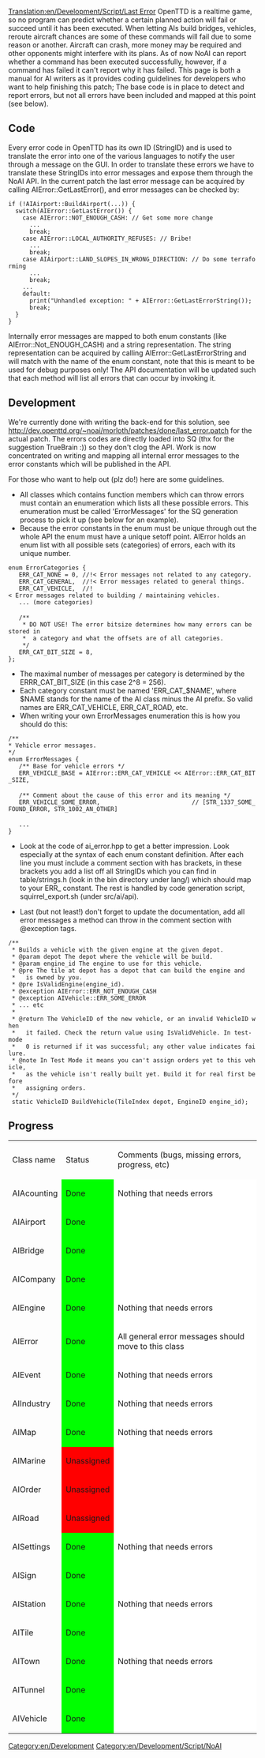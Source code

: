 [[Translation:en/Development/Script/Last Error]]
OpenTTD is a realtime game, so no program can predict whether a certain planned action will fail or succeed until it has been executed. When letting AIs build bridges, vehicles, reroute aircraft chances are some of these commands will fail due to some reason or another. Aircraft can crash, more money may be required and other opponents might interfere with its plans. As of now NoAI can report whether a command has been executed successfully, however, if a command has failed it can't report why it has failed. This page is both a manual for AI writers as it provides coding guidelines for developers who want to help finishing this patch; The base code is in place to detect and report errors, but not all errors have been included and mapped at this point (see below).

== Code ==
Every error code in OpenTTD has its own ID (StringID) and is used to translate the error into one of the various languages to notify the user through a message on the GUI. In order to translate these errors we have to translate these StringIDs into error messages and expose them through the NoAI API. In the current patch the last error message can be acquired by calling AIError::GetLastError(), and error messages can be checked by:

 if (!AIAirport::BuildAirport(...)) {
   switch(AIError::GetLastError()) {
     case AIError::NOT_ENOUGH_CASH: // Get some more change
       ...
       break;
     case AIError::LOCAL_AUTHORITY_REFUSES: // Bribe!
       ...
       break;
     case AIAirport::LAND_SLOPES_IN_WRONG_DIRECTION: // Do some terraforming
       ...
       break;
     ...
     default:
       print("Unhandled exception: " + AIError::GetLastErrorString());
       break;
   }
 }

Internally error messages are mapped to both enum constants (like AIError::Not_ENOUGH_CASH) and a string representation. The string representation can be acquired by calling AIError::GetLastErrorString and will match with the name of the enum constant, note that this is meant to be used for debug purposes only! The API documentation will be updated such that each method will list all errors that can occur by invoking it.

== Development ==
We're currently done with writing the back-end for this solution, see http://dev.openttd.org/~noai/morloth/patches/done/last_error.patch for the actual patch. The errors codes are directly loaded into SQ (thx for the suggestion TrueBrain :)) so they don't clog the API. Work is now concentrated on writing and mapping all internal error messages to the error constants which will be published in the API.

For those who want to help out (plz do!) here are some guidelines.

* All classes which contains function members which can throw errors must contain an enumeration which lists all these possible errors. This enumeration must be called 'ErrorMessages' for the SQ generation process to pick it up (see below for an example).
* Because the error constants in the enum must be unique through out the whole API the enum must have a unique setoff point. AIError holds an enum list with all possible sets (categories) of errors, each with its unique number.

 enum ErrorCategories {
    ERR_CAT_NONE = 0, //!< Error messages not related to any category.
    ERR_CAT_GENERAL,  //!< Error messages related to general things.
    ERR_CAT_VEHICLE,  //!< Error messages related to building / maintaining vehicles.
    ... (more categories)
 
    /**
     * DO NOT USE! The error bitsize determines how many errors can be stored in
     *  a category and what the offsets are of all categories.
     */
    ERR_CAT_BIT_SIZE = 8,
 };

* The maximal number of messages per category is determined by the ERRR_CAT_BIT_SIZE (in this case 2^8 = 256).
* Each category constant must be named 'ERR_CAT_$NAME', where $NAME stands for the name of the AI class minus the AI prefix. So valid names are ERR_CAT_VEHICLE, ERR_CAT_ROAD, etc.
* When writing your own ErrorMessages enumeration this is how you should do this:

 /**
 * Vehicle error messages.
 */
 enum ErrorMessages {
    /** Base for vehicle errors */
    ERR_VEHICLE_BASE = AIError::ERR_CAT_VEHICLE << AIError::ERR_CAT_BIT_SIZE,
 
    /** Comment about the cause of this error and its meaning */
    ERR_VEHICLE_SOME_ERROR,                          // [STR_1337_SOME_FOUND_ERROR, STR_1002_AN_OTHER]
 
    ...
 }

* Look at the code of ai_error.hpp to get a better impression. Look especially at the syntax of each enum constant definition. After each line you must include a comment section with has brackets, in these brackets you add a list off all StringIDs which you can find in table/strings.h (look in the bin directory under lang/) which should map to your ERR_ constant. The rest is handled by code generation script, squirrel_export.sh (under src/ai/api).

* Last (but not least!) don't forget to update the documentation, add all error messages a method can throw in the comment section with @exception tags.

 /**
  * Builds a vehicle with the given engine at the given depot.
  * @param depot The depot where the vehicle will be build.
  * @param engine_id The engine to use for this vehicle.
  * @pre The tile at depot has a depot that can build the engine and
  *   is owned by you.           
  * @pre IsValidEngine(engine_id).
  * @exception AIError::ERR_NOT_ENOUGH_CASH
  * @exception AIVehicle::ERR_SOME_ERROR
  * ... etc
  *
  * @return The VehicleID of the new vehicle, or an invalid VehicleID when
  *   it failed. Check the return value using IsValidVehicle. In test-mode
  *   0 is returned if it was successful; any other value indicates failure.
  * @note In Test Mode it means you can't assign orders yet to this vehicle,
  *   as the vehicle isn't really built yet. Build it for real first before
  *   assigning orders.
  */
  static VehicleID BuildVehicle(TileIndex depot, EngineID engine_id);

== Progress ==
{|
| Class name
| Status
| Comments (bugs, missing errors, progress, etc)
|-
| AIAcounting 
| style="background:#00ff00;" | Done
| style="background:#ffffff;" | Nothing that needs errors
|-
| AIAirport 
| style="background:#00ff00;" | Done
| style="background:#ffffff;" | 
|-
| AIBridge 
| style="background:#00ff00;" | Done
| style="background:#ffffff;" | 
|-
| AICompany
| style="background:#00ff00;" | Done
| style="background:#ffffff;" | 
|-
| AIEngine
| style="background:#00ff00;" | Done
| style="background:#ffffff;" | Nothing that needs errors
|-
| AIError
| style="background:#00ff00;" | Done
| style="background:#ffffff;" | All general error messages should move to this class
|-
| AIEvent
| style="background:#00ff00;" | Done
| style="background:#ffffff;" | Nothing that needs errors
|-
| AIIndustry
| style="background:#00ff00;" | Done
| style="background:#ffffff;" | Nothing that needs errors
|-
| AIMap
| style="background:#00ff00;" | Done
| style="background:#ffffff;" | Nothing that needs errors
|-
| AIMarine
| style="background:#ff0000;" | Unassigned
| style="background:#ffffff;" | 
|-
| AIOrder
| style="background:#ff0000;" | Unassigned
| style="background:#ffffff;" | 
|-
| AIRoad
| style="background:#ff0000;" | Unassigned
| style="background:#ffffff;" | 
|-
| AISettings
| style="background:#00ff00;" | Done
| style="background:#ffffff;" | Nothing that needs errors
|-
| AISign
| style="background:#00ff00;" | Done
| style="background:#ffffff;" | 
|-
| AIStation
| style="background:#00ff00;" | Done
| style="background:#ffffff;" | Nothing that needs errors
|-
| AITile
| style="background:#00ff00;" | Done
| style="background:#ffffff;" | 
|-
| AITown
| style="background:#00ff00;" | Done
| style="background:#ffffff;" | Nothing that needs errors
|-
| AITunnel
| style="background:#00ff00;" | Done
| style="background:#ffffff;" | 
|-
| AIVehicle
| style="background:#00ff00;" | Done
| style="background:#ffffff;" | 
|}
[[Category:en/Development]]
[[Category:en/Development/Script/NoAI]]